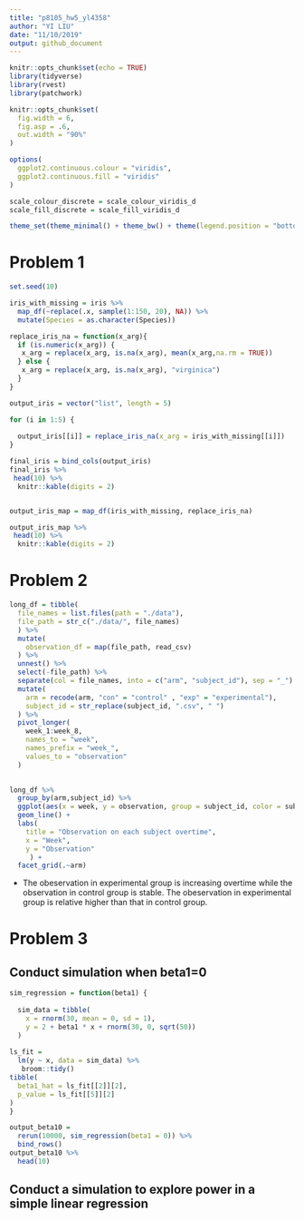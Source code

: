 ```yaml
---
title: "p8105_hw5_yl4358"
author: "YI LIU"
date: "11/10/2019"
output: github_document
---
```


```r
knitr::opts_chunk$set(echo = TRUE)
library(tidyverse)
library(rvest)
library(patchwork)

knitr::opts_chunk$set(
  fig.width = 6,
  fig.asp = .6,
  out.width = "90%"
)

options(
  ggplot2.continuous.colour = "viridis",
  ggplot2.continuous.fill = "viridis"
)

scale_colour_discrete = scale_colour_viridis_d
scale_fill_discrete = scale_fill_viridis_d

theme_set(theme_minimal() + theme_bw() + theme(legend.position = "bottom"))
```

# Problem 1

```r
set.seed(10)

iris_with_missing = iris %>% 
  map_df(~replace(.x, sample(1:150, 20), NA)) %>%
  mutate(Species = as.character(Species))

replace_iris_na = function(x_arg){
  if (is.numeric(x_arg)) {
   x_arg = replace(x_arg, is.na(x_arg), mean(x_arg,na.rm = TRUE))
  } else {
   x_arg = replace(x_arg, is.na(x_arg), "virginica") 
  }
}

output_iris = vector("list", length = 5)

for (i in 1:5) {
  
  output_iris[[i]] = replace_iris_na(x_arg = iris_with_missing[[i]])
}

final_iris = bind_cols(output_iris)
final_iris %>% 
 head(10) %>% 
  knitr::kable(digits = 2) 


output_iris_map = map_df(iris_with_missing, replace_iris_na)

output_iris_map %>% 
 head(10) %>% 
  knitr::kable(digits = 2) 

```


# Problem 2

```r
long_df = tibble(
  file_names = list.files(path = "./data"),
  file_path = str_c("./data/", file_names)
  ) %>% 
  mutate(
    observation_df = map(file_path, read_csv)
  ) %>% 
  unnest() %>% 
  select(-file_path) %>% 
  separate(col = file_names, into = c("arm", "subject_id"), sep = "_") %>%
  mutate(
    arm = recode(arm, "con" = "control" , "exp" = "experimental"),
    subject_id = str_replace(subject_id, ".csv", " ")
  ) %>% 
  pivot_longer(
    week_1:week_8,
    names_to = "week",
    names_prefix = "week_",
    values_to = "observation"
  )
  

long_df %>% 
  group_by(arm,subject_id) %>% 
  ggplot(aes(x = week, y = observation, group = subject_id, color = subject_id)) +
  geom_line() +
  labs(
    title = "Observation on each subject overtime",
    x = "Week",
    y = "Observation"
     ) +
  facet_grid(.~arm)
```

* The obeservation in experimental group is increasing overtime while the observation in control group is stable. The obeservation in experimental group is relative higher than that in control group.

# Problem 3

## Conduct simulation when beta1=0

```r
sim_regression = function(beta1) {
  
  sim_data = tibble(
    x = rnorm(30, mean = 0, sd = 1),
    y = 2 + beta1 * x + rnorm(30, 0, sqrt(50))
  )
  
ls_fit = 
  lm(y ~ x, data = sim_data) %>% 
   broom::tidy() 
tibble(
  beta1_hat = ls_fit[[2]][2],
  p_value = ls_fit[[5]][2]
)
}

output_beta10 = 
  rerun(10000, sim_regression(beta1 = 0)) %>% 
  bind_rows()
output_beta10 %>%
  head(10)
```

## Conduct a simulation to explore power in a simple linear regression

```r

```

